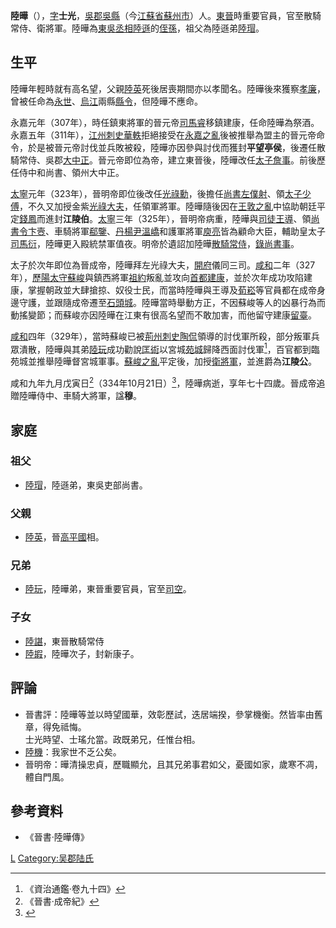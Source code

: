 {{東亞男性歷史人物
|名稱 =陸曄
|身份 ='''[[東晉|東晉]][[江陵|江陵]]穆公'''
|國家 =[[西晉|西晉]]、[[東晉|東晉]]
|時代 =[[晉朝|晉朝]]
|主君 =[[晉懷帝|晉懷帝]]→[[晉愍帝|晉愍帝]]→[[晉元帝|東晉元帝]]
|屆數 =
|最高職務 =[[東晉|東晉]][[左光祿大夫|左光祿大夫]]、[[開府儀同三司|開府儀同三司]]、[[散騎常侍|散騎常侍]]、[[衛將軍|衛將軍]]
|前任 = 
|繼任 = 
|圖片名稱 =
|圖片大小 =
|圖片說明 =
|氏 =
|姓 =[[陸姓|陸姓]]
|穆坤= <!--清代八旗满洲人物专用-->
|名 =曄
|姓名 =
|羅馬拼音 =
|假名 = <!--日本、琉球人用-->
|諺文 = <!--朝鮮、韓國人用-->
|字 =士光
|號=
|名乘 = <!--琉球士族用-->
|官職 =
|封爵 =平望[[亭侯|亭侯]]（[[311年|311年]]）<br>[[江陵|江陵]][[縣伯|縣伯]]（[[323年|323年]]）<br>'''江陵縣公'''（[[329年|329年]]）
|封號 =
|位階 =
|御稱號 = <!--日本皇族之稱號-->
|宮號1 = <!--日本皇族之宮號-->
|宮號2 = <!--朝鮮王族之宮號-->
|封地 =
|神號 =
|尊號 =
|族裔 = 
|信仰 = <!--指的是宗教信仰-->
|旗籍 = <!--清代八旗人物专用-->
|氏族 =[[吳郡陸氏|吳郡陸氏]]
|籍貫 =[[吳郡|吳郡]][[吳縣|吳縣]]（今[[江蘇省|江蘇省]][[蘇州市|蘇州市]]）人
|本貫 = <!--朝鮮人用-->
|世居地= <!--清代八旗人物专用-->
|世居地/穆坤= <!--专门用于清代八旗满洲人物世居地和穆坤相同时-->
|祖籍 =
|本籍 =
|出身地 =
|府邸 =
|世系 = 
|初名 =
|乳名 = <!--日本、朝鮮、琉球以外人物用-->
|幼名 = <!--日本人用-->
|兒名 = <!--朝鮮人用-->
|童名 = <!--琉球人用-->
|小字 =
|別名 =
|法號 =
|院號 =
|其他名號 =
|出生日期 =[[魏元帝|魏元帝]][[景元|景元]]二年（[[261年|261年]]）<BR>[[永安_(東吳)|吳景帝]][[永安|永安]]四年
|出生地點 =
|婚年 =
|逝世日期 =[[晉成帝|東晉成帝]][[咸和_(東晉)|咸和]]九年九月戊寅日<br>{{Death date and age|334|10|21|261}}
|逝世地點 =[[東晉|東晉]]都城[[建康|建康]]
|在位年代 =
|廟號 =
|諡號 ='''穆'''
|墓葬 =
|祠廟 =
|父親 =[[西晉|西晉]]高平國相、[[散騎常侍|員外散騎常侍]]陸英
|嫡母 =
|母親 =
|繼父=
|繼母=
|養父=
|養母=
|猶父= <!--日本人用-->
|烏帽子親= <!--日本人、琉球人用-->
|元配 =
|正室 =
|妻 =
|繼室 =
|平妻 =
|側室 =
|元配之父 =
|元配之嫡母 =
|元配之母 =
|正室之父 =
|正室之嫡母 =
|正室之母 =
|妻之父 =
|妻之嫡母 =
|妻之母 =
|繼室之父 =
|繼室之嫡母 =
|繼室之母 =
|平妻之父 =
|平妻之嫡母 =
|平妻之母 =
|兄弟 =東晉興平'''康'''伯、[[司空|司空]][[陸玩|陸玩]]
|姊妹 =
|嫡兄弟 =
|嫡姊妹 =
|庶兄弟 =
|庶姊妹 =
|同胞兄弟 =
|同胞姊妹 =
|異母兄弟 =
|異母姊妹 =
|異父兄弟 =
|異父姊妹 =
|繼兄弟 =
|繼姊妹 =
|子 =
|女 =
|嫡子 =
|嫡女 =
|庶子 =
|庶女 =
|養子 =
|養女 =
|猶子 = <!--日本人用-->
|婿養子 = <!--日本人用-->
|烏帽子子 = <!--日本人用-->
|繼子 =
|繼女 =
|其他親屬 =
|出身 = <!---此处指科举出身--->
|功名 = 
|經歷 = 
|著作 =
|注釋 =
}}
'''陸曄'''（{{bd|261年||334年|10月21日|catIdx=L}}），[[表字|字]]'''士光'''，[[吳郡|吳郡]][[吳縣|吳縣]]（今[[江蘇省|江蘇省]][[蘇州市|蘇州市]]）人。[[東晉|東晉]]時重要官員，官至散騎常侍、衛將軍。陸曄為[[東吳|東吳]][[丞相|丞相]][[陸遜|陸遜]]的[[侄孫|侄孫]]，祖父為陸遜弟[[陸瑁|陸瑁]]。

== 生平 ==
陸曄年輕時就有高名望，父親[[陸英_(西晉)|陸英]]死後居喪期間亦以孝聞名。陸曄後來獲察[[孝廉|孝廉]]，曾被任命為[[永世|永世]]、[[烏江|烏江]]兩縣[[縣令|縣令]]，但陸曄不應命。

永嘉元年（307年），時任鎮東將軍的晉元帝[[司馬睿|司馬睿]]移鎮建康，任命陸曄為祭酒。永嘉五年（311年），[[江州|江州]][[刺史|刺史]][[華軼|華軼]]拒絕接受在[[永嘉之亂|永嘉之亂]]後被推舉為盟主的晉元帝命令，於是被晉元帝討伐並兵敗被殺，陸曄亦因參與討伐而獲封'''平望亭侯'''，後遷任散騎常侍、吳郡[[九品中正制|大中正]]。晉元帝即位為帝，建立東晉後，陸曄改任[[太子詹事|太子詹事]]。前後歷任侍中和尚書、領州大中正。

[[太寧_(東晉)|太寧]]元年（323年），晉明帝即位後改任[[光祿勳|光祿勳]]，後擔任[[尚書僕射|尚書左僕射]]、領[[太子少傅|太子少傅]]，不久又加授金紫[[光祿大夫|光祿大夫]]，任領軍將軍。陸曄隨後因在[[王敦之亂|王敦之亂]]中協助朝廷平定[[錢鳳|錢鳳]]而進封'''江陵伯'''。[[太宁_(东晋)|太寧]]三年（325年），晉明帝病重，陸曄與[[司徒|司徒]][[王導|王導]]、領[[尚書令|尚書令]][[卞壼|卞壼]]、車騎將軍[[郗鑒|郗鑒]]、[[丹楊尹|丹楊尹]][[溫嶠|溫嶠]]和護軍將軍[[庾亮|庾亮]]皆為顧命大臣，輔助皇太子[[司馬衍|司馬衍]]，陸曄更入殿統禁軍值夜。明帝於遺詔加陸曄[[散騎常侍|散騎常侍]]，[[錄尚書事|錄尚書事]]。

太子於次年即位為晉成帝，陸曄拜左光祿大夫，[[開府|開府]]儀同三司。[[咸和_(東晉)|咸和]]二年（327年），[[歷陽|歷陽]][[太守|太守]][[蘇峻|蘇峻]]與鎮西將軍[[祖約|祖約]]叛亂並攻向[[首都|首都]][[建康|建康]]，並於次年成功攻陷建康，掌握朝政並大肆搶掠、奴役士民，而當時陸曄與王導及[[荀崧|荀崧]]等官員都在成帝身邊守護，並跟隨成帝遷至[[石頭城|石頭城]]。陸曄當時舉動方正，不因蘇峻等人的凶暴行為而動搖變節；而蘇峻亦因陸曄在江東有很高名望而不敢加害，而他留守建康[[留臺|留臺]]。

[[咸和_(东晋)|咸和]]四年（329年），當時蘇峻已被[[荊州|荊州]][[刺史|刺史]][[陶侃|陶侃]]領導的討伐軍所殺，部分叛軍兵眾潰散，陸曄與其弟[[陸玩|陸玩]]成功勸說[[匡術|匡術]]以宮城[[苑城|苑城]]歸降西面討伐軍<REF>《資治通鑑·卷九十四》</REF>，百官都到臨苑城並推舉陸曄督宮城軍事。[[蘇峻之亂|蘇峻之亂]]平定後，加授[[衛將軍|衛將軍]]，並進爵為'''江陵公'''。

咸和九年九月戊寅日<REF>《晉書·成帝紀》</REF>（334年10月21日）<ref>{{Cite web |url=http://sinocal.sinica.edu.tw/ |title=兩千年中西曆轉換 |accessdate=2011-01-19 |archive-date=2017-08-11 |archive-url=https://web.archive.org/web/20170811161733/http://sinocal.sinica.edu.tw/ |dead-url=yes }}</ref>，陸曄病逝，享年七十四歲。晉成帝追贈陸曄侍中、車騎大將軍，諡'''穆'''。

== 家庭 ==
=== 祖父 ===
*[[陸瑁|陸瑁]]，陸遜弟，東吳吏部尚書。

=== 父親 ===
*[[陸英_(西晉)|陸英]]，晉[[高平國|高平國]]相。

=== 兄弟 ===
*[[陸玩|陸玩]]，陸曄弟，東晉重要官員，官至[[司空|司空]]。

=== 子女 ===
*[[陸諶|陸諶]]，東晉散騎常侍
*[[陸嘏|陸嘏]]，陸曄次子，封新康子。

== 評論 ==
*晉書評：陸曄等並以時望國華，效彰歷試，迭居端揆，參掌機衡。然皆率由舊章，得免祗悔。<br/>士光時望、士瑤允當。政既弟兄，任惟台相。
*[[陸機|陸機]]：我家世不乏公矣。
*晉明帝：曄清操忠貞，歷職顯允，且其兄弟事君如父，憂國如家，歲寒不凋，體自門風。

== 參考資料 ==
*《晉書·陸曄傳》
{{reflist}}

[[Category:晉朝政治人物|L]]
[[Category:吴郡陆氏|Category:吴郡陆氏]]